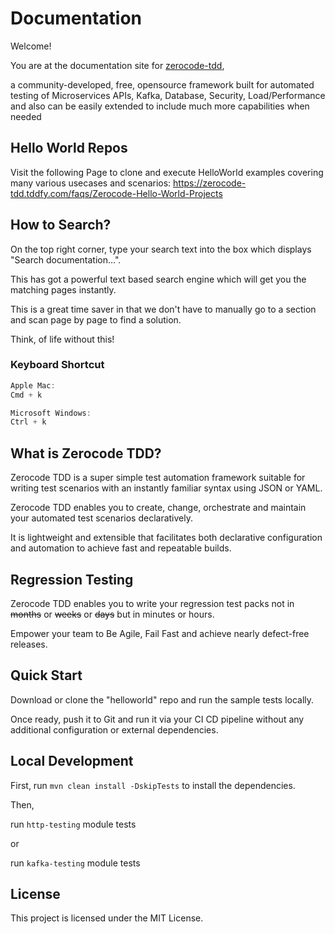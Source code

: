 # Documentation

Welcome!

You are at the documentation site for [zerocode-tdd](https://github.com/authorjapps/zerocode),

a community-developed, free, opensource framework built for automated testing of Microservices APIs, Kafka, Database, Security, Load/Performance and also can be easily extended to include much more capabilities when needed

## Hello World Repos
Visit the following Page to clone and execute HelloWorld examples covering many various usecases and scenarios:
https://zerocode-tdd.tddfy.com/faqs/Zerocode-Hello-World-Projects

## How to Search?

On the top right corner, type your search text into the box which displays "Search documentation...".

This has got a powerful text based search engine which will get you the matching pages instantly.

This is a great time saver in that we don't have to manually go to a section and scan page by page to find a solution.

Think, of life without this!

### Keyboard Shortcut

```js Mac
Apple Mac:
Cmd + k
```

```js Windows
Microsoft Windows:
Ctrl + k
```

## What is Zerocode TDD?

Zerocode TDD is a super simple test automation framework suitable for writing test scenarios with an instantly familiar syntax using JSON or YAML.

Zerocode TDD enables you to create, change, orchestrate and maintain your automated test scenarios declaratively.

It is lightweight and extensible that facilitates both declarative configuration and automation to achieve fast and repeatable builds.

## Regression Testing

Zerocode TDD enables you to write your regression test packs not in ~~months~~ or ~~weeks~~ or ~~days~~ but in minutes or hours.

Empower your team to Be Agile, Fail Fast and achieve nearly defect-free releases.

## Quick Start

Download or clone the "helloworld" repo and run the sample tests locally.

Once ready, push it to Git and run it via your CI CD pipeline without any additional configuration or external dependencies.

## Local Development

First, run `mvn clean install -DskipTests` to install the dependencies.

Then,

run `http-testing` module tests

or

run `kafka-testing` module tests

## License

This project is licensed under the MIT License.
